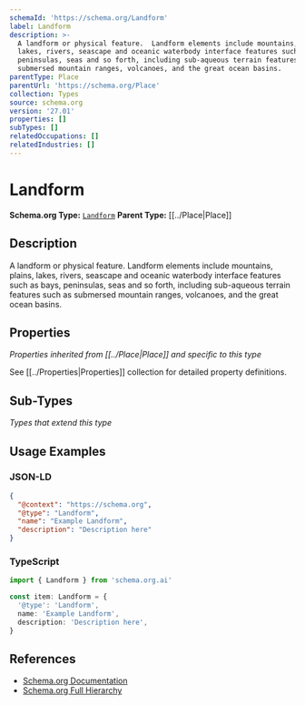 ```yaml
---
schemaId: 'https://schema.org/Landform'
label: Landform
description: >-
  A landform or physical feature.  Landform elements include mountains, plains,
  lakes, rivers, seascape and oceanic waterbody interface features such as bays,
  peninsulas, seas and so forth, including sub-aqueous terrain features such as
  submersed mountain ranges, volcanoes, and the great ocean basins.
parentType: Place
parentUrl: 'https://schema.org/Place'
collection: Types
source: schema.org
version: '27.01'
properties: []
subTypes: []
relatedOccupations: []
relatedIndustries: []
---
```

# Landform

**Schema.org Type:** [`Landform`](https://schema.org/Landform)
**Parent Type:** [[../Place|Place]]

## Description

A landform or physical feature.  Landform elements include mountains, plains, lakes, rivers, seascape and oceanic waterbody interface features such as bays, peninsulas, seas and so forth, including sub-aqueous terrain features such as submersed mountain ranges, volcanoes, and the great ocean basins.

## Properties

*Properties inherited from [[../Place|Place]] and specific to this type*

See [[../Properties|Properties]] collection for detailed property definitions.

## Sub-Types

*Types that extend this type*

## Usage Examples

### JSON-LD

```json
{
  "@context": "https://schema.org",
  "@type": "Landform",
  "name": "Example Landform",
  "description": "Description here"
}
```

### TypeScript

```typescript
import { Landform } from 'schema.org.ai'

const item: Landform = {
  '@type': 'Landform',
  name: 'Example Landform',
  description: 'Description here',
}
```

## References

- [Schema.org Documentation](https://schema.org/Landform)
- [Schema.org Full Hierarchy](https://schema.org/docs/full.html)
